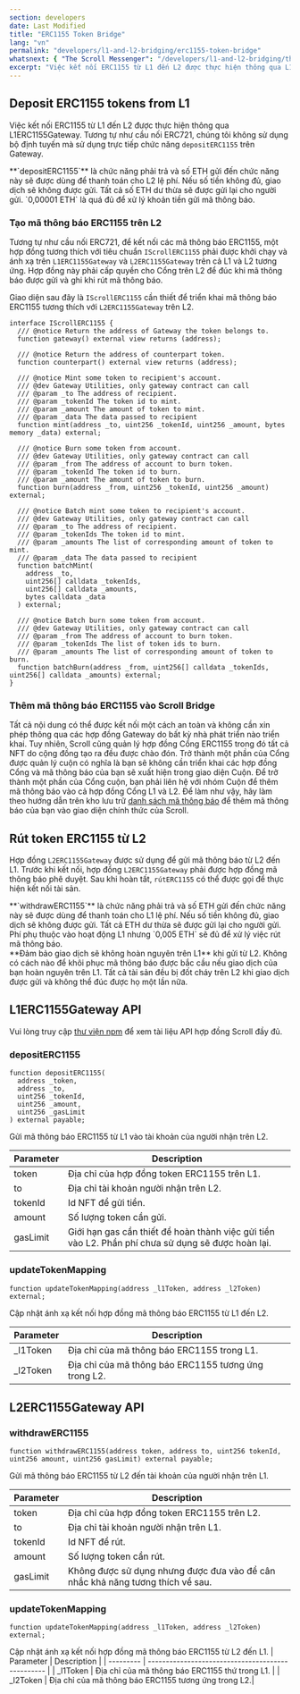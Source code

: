 ```yaml
---
section: developers
date: Last Modified
title: "ERC1155 Token Bridge"
lang: "vn"
permalink: "developers/l1-and-l2-bridging/erc1155-token-bridge"
whatsnext: { "The Scroll Messenger": "/developers/l1-and-l2-bridging/the-scroll-messenger/" }
excerpt: "Việc kết nối ERC1155 từ L1 đến L2 được thực hiện thông qua L1ERC1155Gateway."
---
```



## Deposit ERC1155 tokens from L1

Việc kết nối ERC1155 từ L1 đến L2 được thực hiện thông qua L1ERC1155Gateway. Tương tự như cầu nối ERC721, chúng tôi không sử dụng bộ định tuyến mà sử dụng trực tiếp chức năng `depositERC1155` trên Gateway.

<Aside type="tip" title="">
  **`depositERC1155`** là chức năng phải trả và số ETH gửi đến chức năng này sẽ được dùng để thanh toán cho L2 lệ phí. Nếu số tiền không đủ, giao dịch sẽ không được gửi. Tất cả số ETH dư thừa sẽ được gửi lại cho người gửi.
 `0,00001 ETH` là quá đủ để xử lý khoản tiền gửi mã thông báo.
</Aside>

### Tạo mã thông báo ERC1155 trên L2

Tương tự như cầu nối ERC721, để kết nối các mã thông báo ERC1155, một hợp đồng tương thích với tiêu chuẩn `IScrollERC1155` phải được khởi chạy và ánh xạ trên `L1ERC1155Gateway` và `L2ERC1155Gateway` trên cả L1 và L2 tương ứng. Hợp đồng này phải cấp quyền cho Cổng trên L2 để đúc khi mã thông báo được gửi và ghi khi rút mã thông báo. 

Giao diện sau đây là `IScrollERC1155` cần thiết để triển khai mã thông báo ERC1155 tương thích với `L2ERC1155Gateway` trên L2.

```solidity
interface IScrollERC1155 {
  /// @notice Return the address of Gateway the token belongs to.
  function gateway() external view returns (address);

  /// @notice Return the address of counterpart token.
  function counterpart() external view returns (address);

  /// @notice Mint some token to recipient's account.
  /// @dev Gateway Utilities, only gateway contract can call
  /// @param _to The address of recipient.
  /// @param _tokenId The token id to mint.
  /// @param _amount The amount of token to mint.
  /// @param _data The data passed to recipient
  function mint(address _to, uint256 _tokenId, uint256 _amount, bytes memory _data) external;

  /// @notice Burn some token from account.
  /// @dev Gateway Utilities, only gateway contract can call
  /// @param _from The address of account to burn token.
  /// @param _tokenId The token id to burn.
  /// @param _amount The amount of token to burn.
  function burn(address _from, uint256 _tokenId, uint256 _amount) external;

  /// @notice Batch mint some token to recipient's account.
  /// @dev Gateway Utilities, only gateway contract can call
  /// @param _to The address of recipient.
  /// @param _tokenIds The token id to mint.
  /// @param _amounts The list of corresponding amount of token to mint.
  /// @param _data The data passed to recipient
  function batchMint(
    address _to,
    uint256[] calldata _tokenIds,
    uint256[] calldata _amounts,
    bytes calldata _data
  ) external;

  /// @notice Batch burn some token from account.
  /// @dev Gateway Utilities, only gateway contract can call
  /// @param _from The address of account to burn token.
  /// @param _tokenIds The list of token ids to burn.
  /// @param _amounts The list of corresponding amount of token to burn.
  function batchBurn(address _from, uint256[] calldata _tokenIds, uint256[] calldata _amounts) external;
}
```

### Thêm mã thông báo ERC1155 vào Scroll Bridge

Tất cả nội dung có thể được kết nối một cách an toàn và không cần xin phép thông qua các hợp đồng Gateway do bất kỳ nhà phát triển nào triển khai. Tuy nhiên, Scroll cũng quản lý hợp đồng Cổng ERC1155 trong đó tất cả NFT do cộng đồng tạo ra đều được chào đón. Trở thành một phần của Cổng được quản lý cuộn có nghĩa là bạn sẽ không cần triển khai các hợp đồng Cổng và mã thông báo của bạn sẽ xuất hiện trong giao diện Cuộn. Để trở thành một phần của Cổng cuộn, bạn phải liên hệ với nhóm Cuộn để thêm mã thông báo vào cả hợp đồng Cổng L1 và L2. Để làm như vậy, hãy làm theo hướng dẫn trên kho lưu trữ [danh sách mã thông báo](https://github.com/scroll-tech/token-list) để thêm mã thông báo của bạn vào giao diện chính thức của Scroll.

## Rút token ERC1155 từ L2

Hợp đồng `L2ERC1155Gateway` được sử dụng để gửi mã thông báo từ L2 đến L1. Trước khi kết nối, hợp đồng `L2ERC1155Gateway` phải được hợp đồng mã thông báo phê duyệt. Sau khi hoàn tất, `rútERC1155` có thể được gọi để thực hiện kết nối tài sản.

<Aside type="tip" title="">
  **`withdrawERC1155`** là chức năng phải trả và số ETH gửi đến chức năng này sẽ được dùng để thanh toán cho L1 lệ phí. Nếu số tiền không đủ, giao dịch sẽ không được gửi. Tất cả ETH dư thừa sẽ được gửi lại cho người gửi. Phí phụ thuộc vào hoạt động L1 nhưng `0,005 ETH` sẽ đủ để xử lý việc rút mã thông báo.
</Aside>

<Aside type="caution" title="">
 **Đảm bảo giao dịch sẽ không hoàn nguyên trên L1** khi gửi từ L2. Không có cách nào để khôi phục mã thông báo được bắc cầu nếu giao dịch của bạn hoàn nguyên trên L1. Tất cả tài sản đều bị đốt cháy trên L2 khi giao dịch được gửi và không thể đúc được họ một lần nữa.
</Aside>

## L1ERC1155Gateway API

Vui lòng truy cập [thư viện npm](https://www.npmjs.com/package/@scroll-tech/contracts?activeTab=code) để xem tài liệu API hợp đồng Scroll đầy đủ.

### depositERC1155

```solidity
function depositERC1155(
  address _token,
  address _to,
  uint256 _tokenId,
  uint256 _amount,
  uint256 _gasLimit
) external payable;
```

Gửi mã thông báo ERC1155 từ L1 vào tài khoản của người nhận trên L2.

| Parameter | Description                                       |
| --------- | ------------------------------------------------- |
| token     | Địa chỉ của hợp đồng token ERC1155 trên L1.       |
| to        | Địa chỉ tài khoản người nhận trên L2.             |
| tokenId   | Id NFT để gửi tiền.                               |
| amount    | Số lượng token cần gửi.                           |
| gasLimit  | Giới hạn gas cần thiết để hoàn thành việc gửi tiền vào L2. Phần phí chưa sử dụng sẽ được hoàn lại.|

### updateTokenMapping

```solidity
function updateTokenMapping(address _l1Token, address _l2Token) external;
```

Cập nhật ánh xạ kết nối hợp đồng mã thông báo ERC1155 từ L1 đến L2.

| Parameter | Description                                       |
| --------- | ------------------------------------------------- |
| \_l1Token | Địa chỉ của mã thông báo ERC1155 trong L1.        |
| \_l2Token | Địa chỉ của mã thông báo ERC1155 tương ứng trong L2.|

## L2ERC1155Gateway API

### withdrawERC1155

```solidity
function withdrawERC1155(address token, address to, uint256 tokenId, uint256 amount, uint256 gasLimit) external payable;
```

Gửi mã thông báo ERC1155 từ L2 đến tài khoản của người nhận trên L1.

| Parameter | Description                                                              |
| --------- | ------------------------------------------------------------------------ |
| token     | Địa chỉ của hợp đồng token ERC1155 trên L2.                              |
| to        | Địa chỉ tài khoản người nhận trên L1.                                    |
| tokenId   | Id NFT để rút.                                                           |
| amount    | Số lượng token cần rút.                                                  |
| gasLimit  | Không được sử dụng nhưng được đưa vào để cân nhắc khả năng tương thích về sau.|

### updateTokenMapping

```solidity
function updateTokenMapping(address _l1Token, address _l2Token) external;
```

Cập nhật ánh xạ kết nối hợp đồng mã thông báo ERC1155 từ L2 đến L1.
| Parameter | Description                                       |
| --------- | ------------------------------------------------- |
| \_l1Token | Địa chỉ của mã thông báo ERC1155 thứ trong L1.    |
| \_l2Token | Địa chỉ của mã thông báo ERC1155 tương ứng trong L2.|

